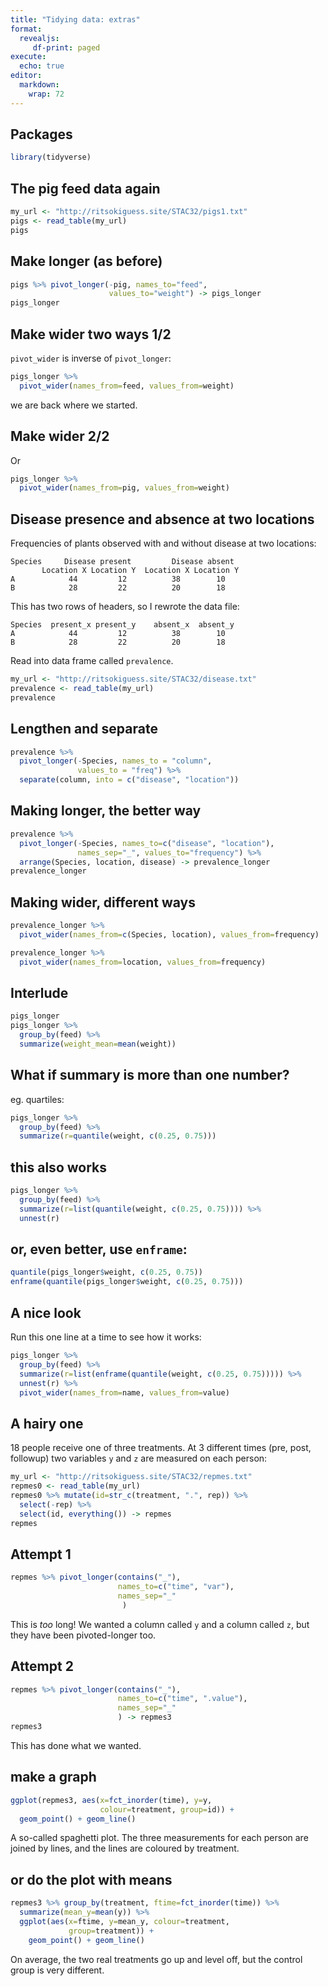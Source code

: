 ```yaml
---
title: "Tidying data: extras"
format: 
  revealjs:
     df-print: paged
execute:
  echo: true
editor: 
  markdown: 
    wrap: 72
---
```


## Packages

```r
library(tidyverse)
```

## The pig feed data again

```r
my_url <- "http://ritsokiguess.site/STAC32/pigs1.txt"
pigs <- read_table(my_url)
pigs
```

## Make longer (as before)

```r
pigs %>% pivot_longer(-pig, names_to="feed", 
                      values_to="weight") -> pigs_longer
pigs_longer
```

## Make wider two ways 1/2

`pivot_wider` is inverse of `pivot_longer`:

```r
pigs_longer %>% 
  pivot_wider(names_from=feed, values_from=weight)
```

we are back where we started.

## Make wider 2/2

Or

```r
pigs_longer %>% 
  pivot_wider(names_from=pig, values_from=weight)
```

## Disease presence and absence at two locations

Frequencies of plants observed with and without disease at two locations:

    Species     Disease present         Disease absent
           Location X Location Y  Location X Location Y
    A            44         12          38        10
    B            28         22          20        18

This has two rows of headers, so I rewrote the data file:

    Species  present_x present_y    absent_x  absent_y
    A            44         12          38        10
    B            28         22          20        18

Read into data frame called `prevalence`.

```r
my_url <- "http://ritsokiguess.site/STAC32/disease.txt"
prevalence <- read_table(my_url)
prevalence
```

## Lengthen and separate

```r
prevalence %>% 
  pivot_longer(-Species, names_to = "column", 
               values_to = "freq") %>% 
  separate(column, into = c("disease", "location"))
```

## Making longer, the better way

```r
prevalence %>% 
  pivot_longer(-Species, names_to=c("disease", "location"),
               names_sep="_", values_to="frequency") %>% 
  arrange(Species, location, disease) -> prevalence_longer
prevalence_longer
```

## Making wider, different ways

```r
prevalence_longer %>% 
  pivot_wider(names_from=c(Species, location), values_from=frequency)
```

```r
prevalence_longer %>% 
  pivot_wider(names_from=location, values_from=frequency)
```

## Interlude

```r
pigs_longer
pigs_longer %>% 
  group_by(feed) %>% 
  summarize(weight_mean=mean(weight))
```

## What if summary is more than one number?

eg. quartiles:

```r
pigs_longer %>% 
  group_by(feed) %>% 
  summarize(r=quantile(weight, c(0.25, 0.75)))
```

## this also works

```r
pigs_longer %>% 
  group_by(feed) %>% 
  summarize(r=list(quantile(weight, c(0.25, 0.75)))) %>% 
  unnest(r)
```



## or, even better, use `enframe`:

```r
quantile(pigs_longer$weight, c(0.25, 0.75))
enframe(quantile(pigs_longer$weight, c(0.25, 0.75)))
```

## A nice look

Run this one line at a time to see how it works: 

```r
pigs_longer %>% 
  group_by(feed) %>% 
  summarize(r=list(enframe(quantile(weight, c(0.25, 0.75))))) %>% 
  unnest(r) %>% 
  pivot_wider(names_from=name, values_from=value) 
```

## A hairy one

18 people receive one of three treatments. At 3 different times (pre, post, followup) two variables `y` and `z` are measured on each person:

```r
my_url <- "http://ritsokiguess.site/STAC32/repmes.txt"
repmes0 <- read_table(my_url)
repmes0 %>% mutate(id=str_c(treatment, ".", rep)) %>% 
  select(-rep) %>% 
  select(id, everything()) -> repmes
repmes
```

## Attempt 1

```r
repmes %>% pivot_longer(contains("_"),
                        names_to=c("time", "var"),
                        names_sep="_"
                         )
```

This is *too* long! We wanted a column called `y` and a column called `z`, but they have been pivoted-longer too. 

## Attempt 2

```r
repmes %>% pivot_longer(contains("_"),
                        names_to=c("time", ".value"),
                        names_sep="_"
                        ) -> repmes3
repmes3
```

This has done what we wanted.

## make a graph

```r
ggplot(repmes3, aes(x=fct_inorder(time), y=y, 
                    colour=treatment, group=id)) +
  geom_point() + geom_line()
```

A so-called spaghetti plot. The three measurements for each person are joined by lines, and the lines are coloured by treatment.

## or do the plot with means

```r
repmes3 %>% group_by(treatment, ftime=fct_inorder(time)) %>% 
  summarize(mean_y=mean(y)) %>% 
  ggplot(aes(x=ftime, y=mean_y, colour=treatment, 
             group=treatment)) + 
    geom_point() + geom_line()
```

On average, the two real treatments go up and level off, but the control group is very different.

